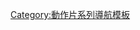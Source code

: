 {{Navbox
|name=The Marine
|title=《{{le|海陸悍將系列電影|The Marine (film series)|海陸悍將}}》系列電影
|listclass = hlist
|state = {{{state|autocollapse}}}
|group1=電影
|list1=
* 《[[海军陆战队员 (2006年电影)|海陸悍將]]》（2006）
* 《[[海陸悍將2]]》（2009）
* 《[[海陸悍將3]]》（2013）
* 《[[海陸悍將4]]》（2015）
* 《[[海陸悍將：殺戮戰場]]》（2017）
* 《[[海陸悍將6]]》（2018）

|group2=歌曲
|list2=
* 〈[[You Can't See Me|If It All Ended Tomorrow]]〉
* 〈[[Walt Aldridge|Settle Down]]〉

|group3=其他
|list3=
* [[道斯帕爾馬斯綁架事件]]

}}<noinclude>
{{collapsible option}}
{{DEFAULTSORT:Marine, The}}
[[Category:動作片系列導航模板]]
</noinclude>